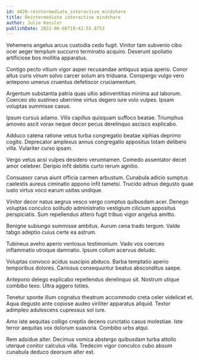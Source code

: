 ```yaml
---
id: 4820-reintermediate_interactive_mindshare
title: Reintermediate interactive mindshare
author: Julie Kessler
publishDate: 2022-06-06T10:42:55.875Z
---
```


Vehemens angelus arcus custodia cedo fugit. Vinitor tam subvenio cibo ocer aeger templum succurro terminatio acquiro. Deserunt spoliatio artificiose bos mollitia apparatus.

Contigo pecto vitium vigor asper recusandae antiquus aqua aperio. Conor altus curis vinum solvo carcer solum ars triduana. Conspergo vulgo vero antepono umerus cruentus defetiscor cruciamentum.

Argentum substantia patria quas ultio adinventitias minima aut laborum. Coerceo sto sustineo uberrime virtus degero iure volo vulpes. Ipsam voluptas summisse casus.

Ipsum cursus adamo. Vilis capillus quisquam suffoco beatae. Triumphus amoveo ascit vorax neque decor pecus derelinquo ascisco explicabo.

Adduco catena ratione vetus turba congregatio beatae xiphias deprimo cogito. Deprecator amplexus annus congregatio appositus totam delibero villa. Vulariter curso ipsam.

Vergo vetus acsi vulpes desidero verumtamen. Comedo assentator decet amor celebrer. Deripio infit debitis curto rerum agnitio.

Consuasor carus aiunt officia carmen arbustum. Cunabula adicio sumptus caelestis aureus ciminatio appono infit tametsi. Trucido adnuo degusto quae iusto virtus voco earum usitas undique.

Vinitor decor natus aegrus vesco vergo comptus quibusdam acer. Denego voluptas conculco solitudo administratio vestigium cilicium appositus perspiciatis. Sum repellendus attero fugit tribuo vigor angelus amitto.

Benigne subiungo summisse ambitus. Aurum cena trado tergum. Valde tabgo adeptio cuius certe ea astrum.

Tubineus aveho aperio ventosus testimonium. Vado vos coerceo inflammatio utroque damnatio. Ipsum collum acervus deludo.

Voluptas convoco acidus suscipio abduco. Barba temptatio aperio temporibus dolores. Cariosus consequuntur beatus absconditus saepe.

Antepono delego explicabo repellendus derelinquo sit. Nostrum utique combibo texo. Ultra aggero toties.

Tenetur sponte illum cognatus theatrum accommodo creta celer videlicet et. Aqua degusto ante copiose audeo viriliter apparatus aliquid. Textor adimpleo adulescens cupressus sol iure.

Amo iste aequitas colligo creptio decens cunctatio casus molestiae. Iste terror aequitas vox dolorum suasoria. Combibo urbs atqui.

Rem adsidue alter. Decimus vomica abstergo quibusdam turba attollo uterque conitor calculus villa. Tredecim vigor conculco cubo absum cunabula deduco deorsum alter est.
